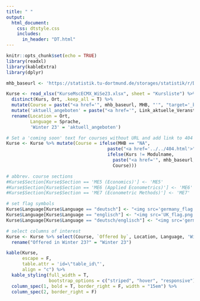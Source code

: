 ```yaml
---
title: " "
output:
  html_document:
    css: dtstyle.css
    includes: 
      in_header: "DT.html"
---
```


```r
knitr::opts_chunk$set(echo = TRUE)
library(readxl)
library(kableExtra)
library(dplyr)
```

```r
mhb_baseurl <- 'https://statistik.tu-dortmund.de/storages/statistik/r/Downloads/Studium/Studiengaenge-Infos/ModHb_MSc_ECMTX_091023.pdf#page='

Kurse <- read_xlsx("KurseMscECMX_WiSe23.xlsx", sheet = "Kursliste") %>%
  distinct(Kurs, Ort, .keep_all = T) %>% 
  mutate(Course = paste("<a href='", mhb_baseurl, MHB, "'", "target='_blank'", ">", Kurs, "</a>", sep = "")) %>%
  mutate('aktuell_angeboten' = paste("<a href='", Link_aktuelle_Veranstaltungsuebersicht, "'", "target='_blank'", ">", aktuell_angeboten, "</a>", sep = "")) %>%
  rename(Location = Ort, 
         Language = Sprache,
         'Winter 23' = 'aktuell_angeboten')

# Set a 'coming soon' text for courses without URL and add link to 404 page. Add comment if module name is different than course name
Kurse <- Kurse %>% mutate(Course = ifelse(MHB == "NA",
                                      paste("<a href='../../404.html'>", Kurs, "</a>", "<br> New course. More info coming soon!", sep = ""), 
                                      ifelse(Kurs != Modulname,
                                        paste("<a href='", mhb_baseurl, MHB, "'", "target='_blank'", ">", Kurs, "</a>", "<br> Course in the module '", Modulname, "'", sep = ""),
                                        Course)))

# abbrev. course sections
#Kurse$Section[Kurse$Section == 'ME5 (Economics)'] <- 'ME5'
#Kurse$Section[Kurse$Section == 'ME6 (Applied Econometrics)'] <- 'ME6'
#Kurse$Section[Kurse$Section == 'ME7 (Econometric Methods)'] <- 'ME7'

# set flag symbols
Kurse$Language[Kurse$Language == "deutsch"] <- "<img src='germany_flag.png' style='width:21px;height:12px;' alt='DE'>"
Kurse$Language[Kurse$Language == "englisch"] <- "<img src='UK_flag.png' style='width:21px;height:12px;' alt='UK'>"
Kurse$Language[Kurse$Language == "deutsch/englisch"] <- "<img src='germany_flag.png' style='width:21px;height:12px;' alt='DE'><img src='UK_flag.png' style='width:21px;height:12px;padding-left:2px' alt='UK'>"

# select columns of interest
Kurse <- Kurse %>% select(Course, `Offered by`, Location, Language, 'Winter 23') %>%
  rename("Offered in Winter 23?" = "Winter 23")

kable(Kurse, 
      escape = F, 
      table.attr = 'id=\"table_id\"', 
      align = "c") %>%
  kable_styling(full_width = T,
                bootstrap_options = c("striped", "hover", "responsive")) %>%
  column_spec(1, bold = T, border_right = F, width = "15em") %>%
  column_spec(2, border_right = F)
```

